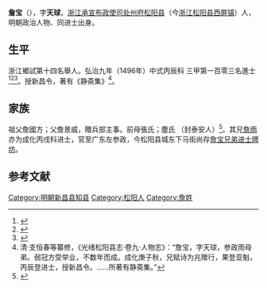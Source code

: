 {{明清人物信息框
| 姓名 = 詹寶
| 原名 =
| 圖片名稱= The Jinshi Arch for Zhan Bao 33 2016-06.jpg
| 圖片大小 = 240px
| 圖片說明 = 松阳县下马街詹宝兄弟进士牌坊
| 最高職務 =
| 國家 = 大明 
| 爵位 =
| 籍貫 = 浙江處州府松陽縣
| 族裔 = 
| 字號 = 
| 諡號 =
| 出生日期 = 生年不詳
| 出生地點 = <!---浙江處州府松陽縣--->
| 逝世日期 = 卒年不詳 
| 逝世地點 =
| 墓葬 =
| 配偶 = 
| 親屬 = 
| 出身 =
* 弘治九年丙辰科同進士出身
| 經歷 =
| 著作 =  
}}
'''詹宝'''（{{bd|1446年||1518年}}），字'''天球'''，[[浙江承宣布政使司|浙江承宣布政使司]][[处州府|处州府]][[松阳县|松阳县]]（今[[浙江|浙江]][[松阳县|松阳县]][[西屏镇|西屏镇]]）人，明朝政治人物、同进士出身。

== 生平 ==
浙江鄉試第十四名舉人。弘治九年（1496年）中式丙辰科<!---會試第一百五十二名--->三甲第一百零三名進士<ref>{{Cite book|title=《[[皇明贡举考|皇明贡举考]]》卷五|last=（明）[[张朝瑞|张朝瑞]]|first=|publisher=《续修四库全书》史部第828册|year=|isbn=|location=|pages=}}</ref><ref>{{Cite book|title=贡举志五种 上|last=鲁小俊，江俊伟著|first=|publisher=武汉：武汉大学出版社|year=2009|isbn=978-7-307-07043-1|location=|pages=}}</ref><ref>{{Cite book|title=近代中国史料丛刊续辑 785-790 明清进士题名录索引 1-6|last=朱保炯，谢沛霖|first=|publisher=文海出版社|year=1981|isbn=|location=台湾|pages=2485-2490}}</ref>。授新昌令，著有《静斋集》<ref>清·支恒春等纂修，《光绪松阳县志·卷九·人物志》：“詹宝，字天球，参政雨母弟。弱冠方受举业，不数年而成。成化庚子秋，兄赋诗为兆赠行，果登亚魁，丙辰登进士，授新昌令。……所著有静斋集。”</ref>。

==家族==
祖父詹國方；父詹景威，贈兵部主事。前母張氏；塵氏 （封泰安人）<ref>{{Cite book|title=天一阁藏明代科举录选刊 登科录 点校本|last=龚延明主编|first=|publisher=宁波出版社|year=2016|isbn=978-7-5526-2320-8|location=宁波|pages=|quote=《明代登科錄彙編》之《弘治九年進士登科錄》}}</ref>。其兄[[詹雨|詹雨]]亦为成化丙戌科进士，官至广东左参政，今松阳县城东下马街尚存[[詹宝兄弟进士牌坊|詹宝兄弟进士牌坊]]。

==参考文献==
{{reflist}}

{{弘治九年丙辰科殿試金榜}}

{{DEFAULTSORT:Zhan詹}}
[[Category:明朝新昌县知县|Category:明朝新昌县知县]]
[[Category:松阳人|Category:松阳人]]
[[Category:詹姓|Category:詹姓]]